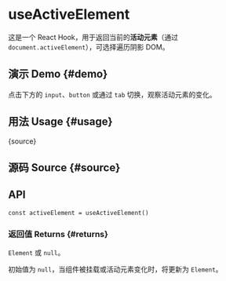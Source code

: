 # useActiveElement


<HooksType category="Element" lowLevel />

这是一个 React Hook，用于返回当前的**活动元素**（通过 `document.activeElement`），可选择遍历阴影 DOM。

## 演示 Demo \{#demo}

点击下方的 `input`、`button` 或通过 `tab` 切换，观察活动元素的变化。


<App />

## 用法 Usage \{#usage}


<RawCode>{source}</RawCode>

## 源码 Source \{#source}


<Source />

## API

```tsx
const activeElement = useActiveElement()
```

### 返回值 Returns \{#returns}

`Element` 或 `null`。

初始值为 `null`，当组件被挂载或活动元素变化时，将更新为 `Element`。
